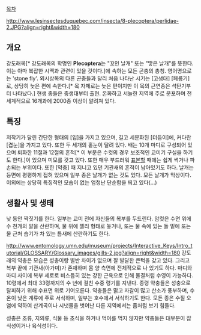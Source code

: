 {{{+1 Plecoptera}}}

[[목차]]

http://www.lesinsectesduquebec.com/insecta/8-plecoptera/perlidae-2.JPG?align=right&width=180

== 개요 ==
강도래목[* 강도래목의 학명인 '''Plecoptera'''는 "꼬인 날개" 또는 "땋은 날개"를 뜻한다. 이는 아마 복잡한 시맥과 관련이 있을 것이다.]에 속하는 모든 곤충의 총칭. 영어명으로는 'stone fly'. 외시상목의 다른 곤충들과 달리 처음 나타난 시기는 [고생대] [페름기]로, 상당히 늦은 편에 속한다.[* 목 자체로는 늦은 편이지만 이 목의 근연종은 석탄기부터 나타났다.] 현생 종들은 중생대부터 출현. 온화하고 서늘한 지역에 주로 분포하며 전세계적으로 16개과에 2000종 이상이 알려져 있다. 

== 특징 ==
저작기가 달린 간단한 형태의 [입]을 가지고 있으며, 길고 세분화된 [더듬이]에, 커다란 [겹눈]을 가지고 있다. 또한 두 세개의 홑눈이 달려 있다. 배는 10개 마디로 구성되어 있으며 퇴화한 11절과 12절의 흔적[* 이 부분은 수컷의 경우 보조적인 교미기 구실을 하기도 한다.]이 있으며 미모를 갖고 있다. 또한 매우 부드러워 [[표본]]할 때에는 쉽게 썩거나 파손되는 부위이다. 또한 [약충] 때 지니고 있던 기관새의 흔적이 남아있기도 하다. 날개는 등면에 평평하게 접혀 있으며 일부 종은 날개가 없는 것도 있다. 모든 날개가 막상이다. 이외에는 상당히 특징적인 모습이 없는 엄청난 단순함을 띄고 있다(...)

== 생활사 및 생태 ==
낮 동안 짝짓기를 한다. 일부는 교미 전에 자신들의 복부를 두드린다. 암컷은 수면 위에 수 천개의 알을 산란하며, 물 위에 젤리 형태로 놓거나, 또는 물 속에 있는 돌 밑에 또는 물 근처 습기가 차 있는 틈새에 산란하기도 한다. 

http://www.entomology.umn.edu/museum/projects/Interactive_Keys/Intro_tutorial/GLOSSARY/Glossary_images/gills-2.jpg?align=right&width=180
강도래의 약충은 모습은 성충이랑 별반 차이가 없으며 잘 발달한 큰턱을 갖고 있다. 그리고 복부 끝에 기관새(아가미)가 존재하며 몸 양 측면에 전체적으로 나 있기도 하다. 마디와 마디 사이에 복부 세로로 비스듬히 있는 강한 근육으로 인해 물결처럼 수영이 가능하다. 10령에서 최대 33령까지의 수 년에 걸친 수중 령기를 지낸다. 종령 약충들은 성충으로 탈피하기 위해 수표면 위로 기어오른다. 약충들은 맑고 자갈이 많고 산소가 풍부하며, 수온이 낮은 계류에 주로 서식하며, 일부는 호수에서 서식하기도 한다. 모든 종은 수질 오염에 약하여 산계곡이나 시냇물을 벗어난 다른 지역에서는 좀처럼 보기 힘들다. 

성충은 조류, 지의류, 식물 등 초식을 하거나 먹이를 먹지 않지만 약충들은 대부분이 잡식성이거나 육식성이다.

